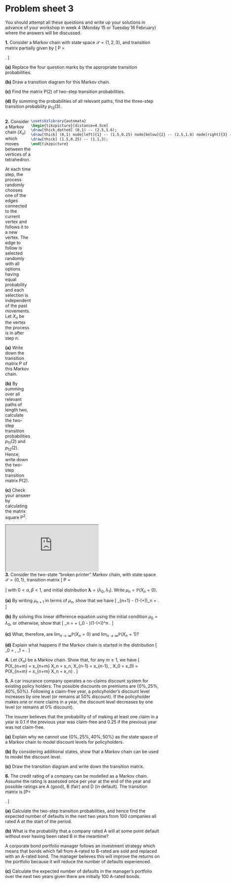 # Problem sheet 3  {.unnumbered #P03}

<!--
<style>
.fold-btn { 
  float: right; 
  margin: -12px 0 0 0;
}
</style>

<script type="text/javascript">
$(document).ready(function() {
  $folds = $(".myanswers");
  $folds.wrapInner("<div class=\"fold-blck\">"); // wrap a div container around content
  $folds.prepend("<button class=\"fold-btn\">Show solution</button>");  // add a button
  $(".fold-blck").toggle();  // fold all blocks
  $(".fold-btn").on("click", function() {  // add onClick event
    $(this).text($(this).text() === "Hide solution" ? "Show solution" : "Hide solution");  // if the text equals "Fold", change it to "Unfold"or else to "Fold" 
    $(this).next(".fold-blck").toggle("linear");  // "swing" is the default easing function. This can be further customized in its speed or the overall animation itself.
  })
});
</script>
-->




<style>
.myanswers { 
display: none !important;
}
</style>


\commfalse



::: {.mysummary}
You should attempt all these questions and write up your solutions in advance of your workshop in week 4 (Monday 15 or Tuesday 16 February) where the answers will be discussed.
:::


::::: {.myq}
**1.** Consider a Markov chain with state space $\mathcal S = \{1,2,3\}$, and transition matrix partially given by
\[ \mathsf P = \begin{pmatrix} ? & 0.3 & 0.3 \\ 0.2 & 0.4 & ? \\ ? & ? & 1 \end{pmatrix} . \]

:::: {.subq}
**(a)** Replace the four question marks by the appropriate transition probabilities.

::: {.myanswers data-latex=""}
*Solution.* Rows must add up to 1 and every entry must be non-negative, so the transition matrix is
\[ \mathsf P = \begin{pmatrix} 0.4 & 0.3 & 0.3 \\ 0.2 & 0.4 & 0.4 \\ 0 & 0 & 1 \end{pmatrix} . \]
:::
::::

:::: {.subq}
**(b)** Draw a transition diagram for this Markov chain.

::: {.myanswers data-latex=""}
*Solution.*

```tikz
\usetikzlibrary{automata}
	\begin{tikzpicture}[scale=0.75]
	\node[state] (1) at (0,0) {1};
	\node[state] (2) at (3,0) {2};
	\node[state] (3) at (6,0) {3};
	
	\path[->] (1) edge[bend left]  node [below]{0.3} (2);
	\path[->]	(2) edge[bend left]  node [below]{0.2} (1);
	\path[->] (1) edge[loop left]  node [left]{0.4}  ();
	\path[->] (2) edge[loop below] node [below]{0.4} ();
	\path[->] (3) edge[loop right] node [right]{1}   ();
	\path[->]	(2) edge             node [below]{0.4} (3);
	\path[->]	(1) edge[bend left]  node [above]{0.3} (3);
	\end{tikzpicture}
```
:::
::::

:::: {.subq}
**(c)** Find the matrix $\mathsf P(2)$ of two-step transition probabilities.

::: {.myanswers data-latex=""}
*Solution.* ${\displaystyle \mathsf P(2) = \mathsf P^2 = \begin{pmatrix} 0.22 & 0.24 & 0.54 \\ 0.16 & 0.22 & 0.62 \\ 0 & 0 & 1 \end{pmatrix}}$
:::
::::

:::: {.subq}
**(d)** By summing the probabilities of all relevant paths, find the three-step transition probability $p_{13}(3)$.

::: {.myanswers data-latex=""}
*Solution.* There are seven relevant paths: $1 \to 1 \to 1 \to 3$, $1 \to 1 \to 2 \to 3$, $1 \to 1 \to 3 \to 3$, $1 \to 2 \to 1 \to 3$, $1 \to 2 \to 2 \to 3$, $1 \to 2 \to 3 \to 3$, and $1 \to 3 \to 3 \to 3$. So
\begin{align*}
p_{13}(3) &= p_{11}p_{11}p_{11}p_{13} + p_{11}p_{12}p_{23} + p_{11}p_{13}p_{33}  + p_{12} p_{21} p_{13}\\
& \qquad{}+ p_{12}p_{22}p_{23} + p_{12}p_{23}p_{33} + p_{13}p_{33}p_{33}\\
& = 0.4 \cdot 0.4 \cdot 0.3 + 0.4\cdot 0.3\cdot 0.4 + 0.4\cdot 0.3 \cdot 1 + 0.3 \cdot 0.2 \cdot 0.3 \\
& \qquad{}+ 0.3\cdot 0.4 \cdot 0.4 + 0.3 \cdot 0.4 \cdot 1 + 0.3 \cdot 1 \cdot 1\\
&= 0.702
\end{align*}
:::
::::
:::::

::::::: {style="display: flex;"}
:::::: {}
::::: {.myq}
**2.** Consider a Markov chain $(X_n)$ which moves between the vertices of
a tetrahedron.

At each time step, the process randomly chooses one of the edges connected to the current vertex and follows it to a new vertex.  The edge to follow is selected randomly with all options having equal probability and each selection is independent of the past movements.  Let $X_n$ be the vertex the process is in after step $n$.

:::: {.subq}
**(a)** Write down the transition matrix $\mathsf P$ of this Markov chain.

::: {.myanswers data-latex=""}
The chain can move from a state to any of the other $3$ states, each with probability $1/3$. So
\[ \mathsf P = \begin{pmatrix} 0 & \frac13 & \frac13 & \frac13 \\
                               \frac13 & 0 & \frac13 & \frac13 \\
                               \frac13 & \frac13 & 0 & \frac13 \\
                               \frac13 & \frac13 & \frac13 & 0 \end{pmatrix} . \]
:::
::::

:::: {.subq}
**(b)** By summing over all relevant paths of length two, calculate the two-step transition probabilities $p_{11}(2)$ and $p_{12}(2)$. Hence, write down the two-step transition matrix $\mathsf P(2)$.

::: {.myanswers data-latex=""}
The length-2 paths from 1 to 1 are $1 \to k \to 1$ for $k = 2,3,4$, so
\[ p_{11}(2) = p_{12}p_{21} + p_{13}p_{31} + p_{14}p_{41} = \tfrac13 \tfrac13 +  \tfrac13 \tfrac13 + \tfrac13 \tfrac13 = \tfrac13  .   \]
The length-2 paths from 1 to 2 are $1 \to 3 \to 2$ and $1 \to 4 \to 2$, so
\[ p_{12}(2) = p_{13}p_{32} + p_{14}p_{42} = \tfrac13 \tfrac13 + \tfrac13 \tfrac13 = \tfrac29 . \]

By symmetry, $p_{ii}(2) = p_{11}(2)$ for all $i$, and $p_{ij}(2) = p_{12}(2)$ for all $i \neq j$. Therefore
\[ \mathsf P(2) = \begin{pmatrix} \frac13 & \frac29 & \frac29 & \frac29 \\
                               \frac29 & \frac13 & \frac29 & \frac29 \\
                               \frac29 & \frac29 & \frac13 & \frac29 \\
                               \frac29 & \frac29 & \frac29 & \frac13 \end{pmatrix} . \]
:::
::::

:::: {.subq}
**(c)** Check your answer by calculating the matrix square $\mathsf P^2$.

::: {.myanswers data-latex=""}
We can verify that
\[ \mathsf P^2 = \begin{pmatrix} 0 & \frac13 & \frac13 & \frac13 \\
\frac13 & 0 & \frac13 & \frac13 \\
\frac13 & \frac13 & 0 & \frac13 \\
\frac13 & \frac13 & \frac13 & 0 \end{pmatrix} \begin{pmatrix} 0 & \frac13 & \frac13 & \frac13 \\
\frac13 & 0 & \frac13 & \frac13 \\
\frac13 & \frac13 & 0 & \frac13 \\
\frac13 & \frac13 & \frac13 & 0 \end{pmatrix}=
\begin{pmatrix} \frac13 & \frac29 & \frac29 & \frac29 \\
\frac29 & \frac13 & \frac29 & \frac29 \\
\frac29 & \frac29 & \frac13 & \frac29 \\
\frac29 & \frac29 & \frac29 & \frac13 \end{pmatrix} , \]
as above.
:::
::::
:::::
::::::

:::::: {}
```tikz
\usetikzlibrary{automata}
\begin{tikzpicture}[distance=4.5cm]
\draw[thick,dotted] (0,1) -- (2.5,1.6);
\draw[thick] (0,1) node[left]{1} -- (1.5,0.25) node[below]{2} -- (2.5,1.6) node[right]{3} -- (1.1,3) node[above]{4} -- cycle;
\draw[thick] (1.5,0.25) -- (1.1,3);
\end{tikzpicture}
```
::::::
:::::::


:::: {.videowrap}
::: {.videowrapper}
<iframe src="https://www.youtube.com/embed/E3qMZ6gRA0k"></iframe>
:::
::::


::::: {.myq}
**3.** Consider the two-state "broken printer" Markov chain, with state space $\mathcal S = \{0,1\}$, transition matrix
  \[ \mathsf P = \begin{pmatrix} 1-\alpha & \alpha \\
                 \beta & 1-\beta \end{pmatrix} \]
with $0 < \alpha, \beta < 1$, and initial distribution $\boldsymbol\lambda = (\lambda_0, \lambda_1)$. Write $\mu_n =\mathbb P(X_n = 0)$.

:::: {.subq}
**(a)** By writing $\mu_{n+1}$ in terms of $\mu_n$, show that we have 
  \[ \mu_{n+1} - \big(1-(\alpha+\beta)\big)\mu_n = \beta . \]

::: {.myanswers data-latex=""}
Using the law of total probability, we have
\begin{multline*}
\mathbb P(X_{n+1} = 0) = \mathbb P(X_n = 0)\,\mathbb P(X_{n+1} = 0 \mid X_n = 0) \\
+ \mathbb P(X_n = 1)\,\mathbb P(X_{n+1} = 0 \mid X_n = 1) ,
\end{multline*}
which in terms of $(\mu_n)$ is
\[ \mu_{n+1} = \mu_n (1-\alpha) + (1 - \mu_n)\beta . \]
We used here that $\mathbb P(X_n = 1) = 1-\mu_n$.
Rearranging this gives the answer.
:::
::::

:::: {.subq}
**(b)** By solving this linear difference equation using the initial condition $\mu_0 = \lambda_0$, or otherwise, show that
\[ \mu_n = \frac{\beta}{\alpha+\beta} + \left(\lambda_0 - \frac{\beta}{\alpha+\beta}\right)\big(1-(\alpha+\beta)\big)^n   . \]

::: {.myanswers data-latex=""}
The characteristic equation is $\lambda - (1-(\alpha+\beta)) = 0$ with a single root at $\lambda = 1 - (\alpha+\beta)$. The general solution to the homogeneous equation is, therefore, $A(1-(\alpha+\beta))^n$.

For a particular solution, we guess a solution $\mu_n = C$, and $C - (1-(\alpha+\beta))C = \beta$ gives $C = \beta/(\alpha+\beta)$. Thus the general solution to the inhomogeneous equation is
\[ \mu_n = \frac{\beta}{\alpha+\beta} + A\big(1-(\alpha+\beta)\big)^n .\]

From the initial condition, we get $\lambda_0 = \beta/(\alpha+\beta) + A$, and therefore $A = \lambda_0 - \beta/(\alpha+\beta)$. The solution is therefore as given.
:::
::::

:::: {.subq}
**(c)** What, therefore, are $\lim_{n\to\infty} \mathbb P(X_n = 0)$ and $\lim_{n\to\infty} \mathbb P(X_n = 1)$?

::: {.myanswers data-latex=""}
Note that $-1 < 1 - (\alpha + \beta) < 1$, so $(1-(\alpha+\beta))^n \to 0$. Therefore we have
\begin{align*}
\lim_{n\to\infty} \mathbb P(X_n = 0) &= \lim_{n\to\infty} \mu_n \\
&= \lim_{n\to\infty} \left( \frac{\beta}{\alpha+\beta} + \left(\lambda_0 - \frac{\beta}{\alpha+\beta}\right)\big(1-(\alpha+\beta)\big)^n \right) \\
&= \frac{\beta}{\alpha+\beta} .
\end{align*}
Since $\mathbb P(X_n = 1) = 1- \mathbb P(X_n = 0)$, we have 
\[ \mathbb P(X_n = 1) \to 1 - \frac{\beta}{\alpha+\beta} = \frac{\alpha}{\alpha+\beta} . \]
:::
::::

:::: {.subq}
**(d)** Explain what happens if the Markov chain is started in the distribution
\[ \lambda_0 = \frac{\beta}{\alpha+\beta} , \qquad \lambda_1 = \frac{\alpha}{\alpha+\beta}  . \]

::: {.myanswers data-latex=""}
Substituting in the value of $\lambda_0$ into the equation for $\mu_n$, the second term cancel, and we have that $\mathbb P(X_n = 0) = \mu_n = \beta/(\alpha+\beta)$ for all times $n$, and therefor $\mathbb P(X_n = 1) = \alpha/(\alpha+\beta)$ too. This means that the Markov chain remains in the same "stationary distribution" forever.
:::
::::
:::::




:::: {.myq}
**4.** Let $(X_n)$ be a Markov chain. Show that, for any $m \geq 1$, we have
\[ \mathbb P(X_{n+m} = x_{n+m} \mid X_n = x_n, X_{n-1} = x_{n-1}, \dots, X_0 = x_0)  =  \mathbb P(X_{n+m} = x_{n+m} \mid X_n = x_n) . \]

::: {.myanswers data-latex=""}
Note that we have a sequence of statements here, for $m = 1, 2, \dots$. Note also that the case $m = 1$ is the standard Markov property. When we have a sequence of statements and we can easily prove the first one, this is a good sign that a proof by induction is the way to go.

Before starting, for reasons of space, we adopt notation where we suppress the capital $X$s, so we want to show that
\[ \mathbb P(x_{n+m} \mid x_n, x_{n-1}, \dots, x_0 ) = \mathbb P(x_{n+m} \mid x_n) . \]

We work by induction on $m$. The base case $m = 1$ is the standard Markov property.

Assume the inductive hypothesis: that result holds for $m$. We now need to prove the inductive step: that the result holds for $m+1$. For $m+1$ we have, by conditioning on the first step $x_{n+1}$,
\begin{multline*} \mathbb P(x_{n+m+1} \mid x_n, x_{n-1}, \dots, x_0 ) \\
 = \sum_{x_{n+1}} \mathbb P(x_{n+1} \mid x_n, x_{n-1}, \dots, x_0 )\,\mathbb P(x_{n+m+1} \mid x_{n+1}, x_n, x_{n-1}, \dots, x_0 )     \end{multline*}
By the standard Markov property the first term simplifies to $\mathbb P(x_{n+1} \mid x_n)$, and by the result for $m$ the second term simplifies to $\mathbb P(x_{n+m+1} \mid x_{n+1})$. So we have
\[ \mathbb P(x_{n+m+1} \mid x_n, x_{n-1}, \dots, x_0 ) = \sum_{x_{n+1}} \mathbb P(x_{n+1} \mid x_n) \mathbb P(x_{n+m+1} \mid x_{n+1}) . \]
But the right-hand side here is $\mathbb P(x_{n+m+1} \mid x_n)$ written using conditioning on the first step and using the result for $m$. By induction, we are done.
:::
::::

::::: {.myq}
**5.** A car insurance company operates a no-claims discount system for existing policy holders.  The possible discounts on premiums are $\{0\%,25\%,40\%,50\%\}$. Following a claim-free year, a policyholder's discount level increases by one level (or remains at 50% discount).  If the policyholder makes one or more claims in a year, the discount level decreases by one level (or remains at 0% discount).

The insurer believes that the probability of of making at least one claim in a year is $0.1$ if the previous year was claim-free and $0.25$ if the previous year was not claim-free.

:::: {.subq}
**(a)** Explain why we cannot use $\{0\%,25\%,40\%,50\%\}$ as the state space of a Markov chain to model discount levels for policyholders.

::: {.myanswers data-latex=""}
The Markov property does not hold for the time-homogeneous process described since the probability of moving to a given state at the next time step is not simply dependent on the current state if $\mathcal S=\{0\%,25\%,40\%,50\%\}$.  For example,
	\[
	\mathbb P(X_{n+1}=25\% \mid X_n= 40\% )=\begin{cases} 
	0.25 & \text{if $X_{n-1}=50\%$}\\
	0.1 & \text{if $X_{n-1}=25\%$.} \end{cases} \]
:::
::::

:::: {.subq}
**(b)** By considering additional states, show that a Markov chain can be used to model the discount level.

::: {.myanswers data-latex=""}
The problem is that the process has a memory of the previous year.
If we currently have a discount of 0%, we know a claim was made in the year before, so no changes are required. Similarly, at 50% discount, we know that no claim was made in the previous year. The other two states, 25% and 40%, have different behaviour depending on whether or not there was a claim in the previous year.

So we will split each of these into two states: 25+ will denote a 25% discount with no claim in the previous year, while 25- will denote a 25% discount with a claim in the previous year. We define the state 40+ and 40- similarly. Then we have a Markov chain, since the current state and the number of claims in the previous year completely defines the distribution on future behaviour.
:::
::::

:::: {.subq}
**(c)** Draw the transition diagram and write down the transition matrix.

::: {.myanswers data-latex=""}
The transition diagram is as shown below.

```tikz
\usetikzlibrary{automata}
		\begin{tikzpicture}
		\node[state] (0) at (0,0) {$0$};
		\node[state] (25) at (2,2) {$25+$};
		\node[state] (251) at (2,-2) {$25-$};
		\node[state] (40) at (5,2) {$40+$};
		\node[state] (401) at (5,-2) {$40-$};
		\node[state] (50) at (7,0) {$50$};
		
		\path[->]   (0) edge[bend left] node [above left]{0.75} (25);
		\path[->]	(25) edge node [above]{0.9} (40);
		\path[->]	(40) edge node [above right]{0.9} (50);
		\path[->]	(50) edge[bend left] node [below right]{0.1} (401);
		\path[->]	(401) edge node [below]{0.25} (251);
		\path[->]	(251) edge node [below left]{0.25} (0);
		\path[->]	(0) edge [loop left] node [left]{0.25} ();
		\path[->]	(50) edge [loop right] node [right]{0.9} ();
		
		\path[->]   (25) edge[bend left] node [above left]{0.1} (0);
		\path[->]	(40) edge[bend left] node [above left]{0.1} (251);
		\path[->]	(251) edge[bend left] node [above left]{0.75} (40);
		\path[->]	(401) edge[bend left] node [above left]{0.75} (50);
		\end{tikzpicture}
```

The transition matrix is given by,
	\[ \mathsf P = 
	\begin{matrix}
	& \begin{matrix} 
	    0 & 25+ & 25- & 40+ & 40- & 50
	  \end{matrix} \\
	\begin{matrix}
	  0 \\ 25+ \\ 25- \\ 40+ \\ 40- \\ 50
	\end{matrix}
	&
	\begin{pmatrix}
    0.25 & 0.75 & 0    & 0    & 0   & 0    \\
	  0.1  & 0    & 0    & 0.9  & 0   & 0    \\
	  0.25 & 0    & 0    & 0.75 & 0   & 0    \\
	  0    & 0    & 0.1  & 0    & 0   & 0.9  \\
	  0    & 0    & 0.25 & 0    & 0   & 0.75 \\
	  0    & 0    & 0    & 0    & 0.1 & 0.9 
	\end{pmatrix}
	\end{matrix}
	\]
:::
::::
:::::

::::: {.myq}
**6.** The credit rating of a company can be modelled as a Markov chain.  Assume the rating is assessed once per year at the end of the year and possible ratings are A (good), B (fair) and D (in default).  The transition matrix is
\[\mathsf P=\begin{pmatrix} 0.92&0.05&0.03\\
0.05&0.85&0.1\\
0&0&1 \end{pmatrix} . \]

:::: {.subq}
**(a)** Calculate the two-step transition probabilities, and hence find the expected number of defaults in the next two years from $100$ companies all rated A at the start of the period.

::: {.myanswers data-latex=""}
The matrix of two-step transition probabilities is given by the matrix square
\[\mathsf P(2) = \mathsf P^2= \begin{pmatrix} 0.8489&0.0885&0.0626\\
0.0885&0.7250&0.1865\\
0&0&1 \end{pmatrix}. \]
The number of defaults in two years from $100$ A-rated companies is $100 \times p_{\mathrm{AD}}(2) = 100 \times 0.0626 = 6.26$.
:::
::::

:::: {.subq}
**(b)** What is the probability that a company rated A will at some point default without ever having been rated B in the meantime?

::: {.myanswers data-latex=""}
Let $\delta$ be the desired probability that an A-rated company will default without having been rated B. We condition on the first step: with probability $0.92$ we remain in state A, and by the Markov property the probability of the given event remains at $\delta$; with probability $0.05$ we move to state B, and the event fails to occur; and with probability $0.03$ we move to state D and the event occurs immediately. Therefore, we have
\[ \delta = 0.92\delta + 0.05\times 0 + 0.03 \times 1 = 0.92\delta + 0.03 ,  \]
which has solution $\delta = 0.03/(1-0.92) = 0.375$.
:::
::::

A corporate bond portfolio manager follows an investment strategy which means that bonds which fall from A-rated to B-rated are sold and replaced with an A-rated bond.  The manager believes this will improve the returns on the portfolio because it will reduce the number of defaults experienced. 

:::: {.subq}
**(c)** Calculate the expected number of defaults in the manager's portfolio over the next two years given there are initially 100 A-rated bonds.

::: {.myanswers data-latex=""}
Given that B-rated bonds are replaced by A-rated bonds, we have a new Markov chain with state space $\{\mathrm{A},\mathrm{D}\}$ and transition matrix
\[ \mathsf P = \begin{pmatrix} 0.92+0.05 & 0.03 \\ 0 & 1 \end{pmatrix} =  \begin{pmatrix} 0.97 & 0.03 \\ 0 & 1 \end{pmatrix} .  \]
The two-step transition probability is
\[ \mathsf P(2) = \mathsf P^2 =  \begin{pmatrix} 0.97 & 0.03 \\ 0 & 1 \end{pmatrix} \begin{pmatrix} 0.97 & 0.03 \\ 0 & 1 \end{pmatrix} = \begin{pmatrix} 0.9409 & 0.0591 \\ 0 & 1 \end{pmatrix} .  \]
Thus the number of defaults from $100$ A-rated bonds in two years is $100\times p_{\mathrm{AD}}(2) = 100\times 0.0591 = 5.91$. The manager was right: this is slightly less than the $6.26$ from part (a).
:::
::::
:::::






